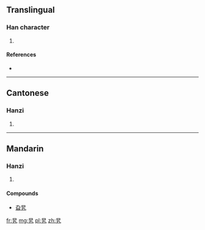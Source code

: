 {{also|旭}}
==Translingual==

===Han character===
{{Han char|rn=72|rad=日|as=02|sn=6|four=6041<sub>7</sub>|canj=日大弓 (AKN)|ids=⿱[[日]][[九]]}}

# {{defn|Han|sort=日02}}

====References====
* {{Han ref|kx=0490.041|hdz=21485.060|uh=65EF|ud=26095|bh=C9ED|bd=51693}}

----

==Cantonese==

===Hanzi===
{{yue-hanzi|jyut=[[lo1]]|y=lo1}}

# {{defn|lang=yue|sort=日02}}

----

==Mandarin==

===Hanzi===
{{cmn-hanzi|pin=[[lá]] ([[la2]]), [[xù]] ([[xu4]])|wg=la<sup>2</sup>, hsü<sup>4</sup>}}
# {{defn|lang=cmn|sort=日02}}

====Compounds====
*[[旮旯]]

[[fr:旯]]
[[mg:旯]]
[[pl:旯]]
[[zh:旯]]